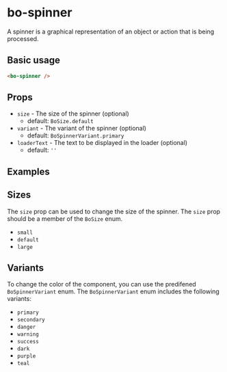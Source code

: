 
<Meta
	title="Components/bo-spinner"
	component={BoSpinnerStories.BoSpinner}
/>

# bo-spinner

A spinner is a graphical representation of an object or action that is being processed.

## Basic usage

```html
<bo-spinner />
```

## Props

- `size` - The size of the spinner (optional)
  - default: `BoSize.default`
- `variant` - The variant of the spinner (optional)
  - default: `BoSpinnerVariant.primary`
- `loaderText` - The text to be displayed in the loader (optional)
  - default: `''`

## Examples

<Canvas of={BoSpinnerStories.Example} />
<Controls of={BoSpinnerStories.Example} />

## Sizes

The `size` prop can be used to change the size of the spinner. The `size` prop should be a member of the `BoSize` enum.

- `small`
- `default`
- `large`

<Canvas of={BoSpinnerStories.Sizes} />

## Variants

To change the color of the component, you can use the predifened `BoSpinnerVariant` enum. The `BoSpinnerVariant` enum includes the following variants:

- `primary`
- `secondary`
- `danger`
- `warning`
- `success`
- `dark`
- `purple`
- `teal`

<Canvas of={BoSpinnerStories.Variants} />
